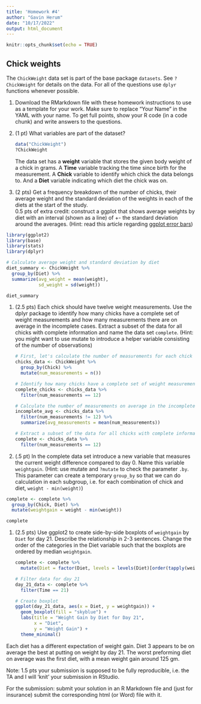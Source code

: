 ```yaml
---
title: 'Homework #4'
author: "Gavin Herum"
date: "10/17/2022"
output: html_document
---
```


```r
knitr::opts_chunk$set(echo = TRUE)
```

## Chick weights

The `ChickWeight` data set is part of the base package `datasets`. See `?ChickWeight` for details on the data. For all of the questions use `dplyr` functions whenever possible.

1.  Download the RMarkdown file with these homework instructions to use as a template for your work. Make sure to replace "Your Name" in the YAML with your name. To get full points, show your R code (in a code chunk) and write answers to the questions.

2.  (1 pt) What variables are part of the dataset?

    ```r
    data("ChickWeight")
    ?ChickWeight
    ```

    The data set has a **weight** variable that stores the given body weight of a chick in grams. A **Time** variable tracking the time since birth for the measurement. A **Chick** variable to identify which chick the data belongs to. And a **Diet** variable indicating which diet the chick was on.

3.  (2 pts) Get a frequency breakdown of the number of chicks, their average weight and the standard deviation of the weights in each of the diets at the start of the study. <br> 0.5 pts of extra credit: construct a ggplot that shows average weights by diet with an interval (shown as a line) of +- the standard deviation around the averages. (Hint: read this article regarding [ggplot error bars](http://www.sthda.com/english/wiki/ggplot2-error-bars-quick-start-guide-r-software-and-data-visualization))

```r
library(ggplot2)
library(base)
library(stats)
library(dplyr)

# Calculate average weight and standard deviation by diet
diet_summary <- ChickWeight %>%
  group_by(Diet) %>%
  summarize(avg_weight = mean(weight),
            sd_weight = sd(weight))

diet_summary
```

1.  (2.5 pts) Each chick should have twelve weight measurements. Use the dplyr package to identify how many chicks have a complete set of weight measurements and how many measurements there are on average in the incomplete cases. Extract a subset of the data for all chicks with complete information and name the data set `complete`. (Hint: you might want to use mutate to introduce a helper variable consisting of the number of observations)

    ```r
    # First, let's calculate the number of measurements for each chick
    chicks_data <- ChickWeight %>%
      group_by(Chick) %>%
      mutate(num_measurements = n())

    # Identify how many chicks have a complete set of weight measurements
    complete_chicks <- chicks_data %>%
      filter(num_measurements == 12)

    # Calculate the number of measurements on average in the incomplete cases
    incomplete_avg <- chicks_data %>%
      filter(num_measurements != 12) %>%
      summarize(avg_measurements = mean(num_measurements))

    # Extract a subset of the data for all chicks with complete information
    complete <- chicks_data %>%
      filter(num_measurements == 12)
    ```

2.  (.5 pt) In the complete data set introduce a new variable that measures the current weight difference compared to day 0. Name this variable `weightgain`. (Hint: use mutate and `?mutate` to check the parameter `.by`. This parameter can create a temporary `group_by` so that we can do calculation in each subgroup, i.e. for each combination of chick and diet, `weight - min(weight)`)

```r
complete <- complete %>%
  group_by(Chick, Diet) %>%
  mutate(weightgain = weight - min(weight))

complete
```

1.  (2.5 pts) Use ggplot2 to create side-by-side boxplots of `weightgain` by `Diet` for day 21. Describe the relationship in 2-3 sentences. Change the order of the categories in the Diet variable such that the boxplots are ordered by median `weightgain`.

    ```r
    complete <- complete %>%
      mutate(Diet = factor(Diet, levels = levels(Diet)[order(tapply(weightgain, Diet, median))]))

    # Filter data for day 21
    day_21_data <- complete %>%
      filter(Time == 21)

    # Create boxplot
    ggplot(day_21_data, aes(x = Diet, y = weightgain)) +
      geom_boxplot(fill = "skyblue") +
      labs(title = "Weight Gain by Diet for Day 21",
           x = "Diet",
           y = "Weight Gain") +
      theme_minimal()
    ```

Each diet has a different expectation of weight gain. Diet 3 appears to be on average the best at putting on weight by day 21. The worst preforming diet on average was the first diet, with a mean weight gain around 125 gm.

Note: 1.5 pts your submission is supposed to be fully reproducible, i.e. the TA and I will 'knit' your submission in RStudio.

For the submission: submit your solution in an R Markdown file and (just for insurance) submit the corresponding html (or Word) file with it.
